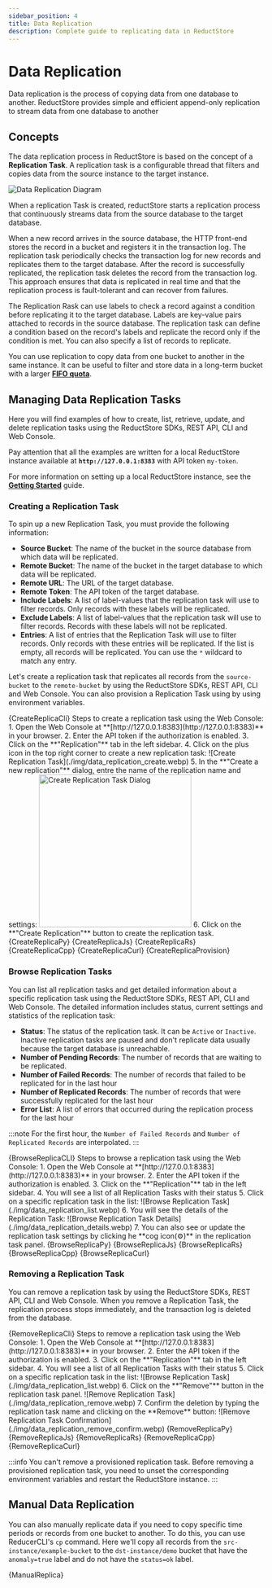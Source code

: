 ```yaml
---
sidebar_position: 4
title: Data Replication
description: Complete guide to replicating data in ReductStore
---
```



<head>
    <link rel="canonical" href="https://www.reduct.store/docs/guides/data-replication"/>
</head>

# Data Replication

Data replication is the process of copying data from one database to another. ReductStore provides simple and efficient append-only replication to stream data from one database to another

## Concepts

The data replication process in ReductStore is based on the concept of a **Replication Task**. A replication task is a configurable thread that filters and copies data from the source instance to the target instance.

![Data Replication Diagram](./img/data_replication_diagram.svg)

When a replication Task is created, reductStore starts a replication process that continuously streams data from the source database to the target database.

When a new record arrives in the source database, the HTTP front-end stores the record in a bucket and registers it in the transaction log. The replication task periodically checks the transaction log for new records and replicates them to the target database.
After the record is successfully replicated, the replication task deletes the record from the transaction log.
This approach ensures that data is replicated in real time and that the replication process is fault-tolerant and can recover from failures.

The Replication Rask can use labels to check a record against a condition before replicating it to the target database. Labels are key-value pairs attached to records in the source database. The replication task can define a condition based on the record's labels and replicate the record only if the condition is met. You can also specify a list of records to replicate.

You can use replication to copy data from one bucket to another in the same instance. It can be useful to filter and store data in a long-term bucket with a larger **[FIFO quota](/docs/guides/buckets.mdx)**.

## Managing Data Replication Tasks

Here you will find examples of how to create, list, retrieve, update, and delete replication tasks using the ReductStore SDKs, REST API, CLI and Web Console.

Pay attention that all the examples are written for a local ReductStore instance available at **`http://127.0.0.1:8383`** with API token `my-token`.

For more information on setting up a local ReductStore instance, see the **[Getting Started](/docs/getting-started.mdx)** guide.

### Creating a Replication Task

To spin up a new Replication Task, you must provide the following information:

- **Source Bucket**: The name of the bucket in the source database from which data will be replicated.
- **Remote Bucket**: The name of the bucket in the target database to which data will be replicated.
- **Remote URL**: The URL of the target database.
- **Remote Token**: The API token of the target database.
- **Include Labels**: A list of label-values that the replication task will use to filter records. Only records with these labels will be replicated.
- **Exclude Labels**: A list of label-values that the replication task will use to filter records. Records with these labels will not be replicated.
- **Entries**: A list of entries that the Replication Task will use to filter records. Only records with these entries will be replicated. If the list is empty, all records will be replicated. You can use the `*` wildcard to match any entry.

Let's create a replication task that replicates all records from the `source-bucket` to the `remote-bucket` by using
the ReductStore SDKs, REST API, CLI and Web Console. You can also provision a Replication Task using by using environment variables.



<Tabs>
    <TabItem value="CLI">
        <CodeBlock language="bash">
            {CreateReplicaCli}
        </CodeBlock>
    </TabItem>
    <TabItem value="Web Console">
        Steps to create a replication task using the Web Console:
        1. Open the Web Console at **[http://127.0.0.1:8383](http://127.0.0.1:8383)** in your browser.
        2. Enter the API token if the authorization is enabled.
        3. Click on the **"Replication"** tab in the left sidebar.
        4. Click on the plus icon in the top right corner to create a new replication task:
        ![Create Replication Task](./img/data_replication_create.webp)
        5. In the **"Create a new replication"** dialog, entre the name of the replication name and settings:
         <img src={require("@site/docs/guides/img/data_replication_settings.webp").default} alt="Create Replication Task Dialog" width="300"/>
        6. Click on the **"Create Replication"** button to create the replication task.
    </TabItem>
    <TabItem value="Python">
        <CodeBlock language="python">
            {CreateReplicaPy}
        </CodeBlock>
    </TabItem>
    <TabItem value="JavaScript">
        <CodeBlock language="javascript">
            {CreateReplicaJs}
        </CodeBlock>
    </TabItem>
    <TabItem value="Rust">
        <CodeBlock language="rust">
            {CreateReplicaRs}
        </CodeBlock>
    </TabItem>
    <TabItem value="C++">
        <CodeBlock language="cpp">
            {CreateReplicaCpp}
        </CodeBlock>
    </TabItem>
    <TabItem value="Curl">
        <CodeBlock language="bash">
            {CreateReplicaCurl}
        </CodeBlock>
    </TabItem>
    <TabItem value="Provisioning">
        <CodeBlock language="yaml">
            {CreateReplicaProvision}
        </CodeBlock>
    </TabItem>
</Tabs>

### Browse Replication Tasks

You can list all replication tasks and get detailed information about a specific replication task using the ReductStore SDKs, REST API, CLI and Web Console.
The detailed information includes status, current settings and statistics of the replication task:

* **Status**: The status of the replication task. It can be `Active` or `Inactive`. Inactive replication tasks are paused and don't replicate data usually because the target database is unreachable.
* **Number of Pending Records**: The number of records that are waiting to be replicated.
* **Number of Failed Records**: The number of records that failed to be replicated for in the last hour
* **Number of Replicated Records**: The number of records that were successfully replicated for the last hour
* **Error List**: A list of errors that occurred during the replication process for the last hour

:::note
For the first hour, the `Number of Failed Records` and `Number of Replicated Records` are interpolated.
:::



<Tabs>
    <TabItem value="CLI">
        <CodeBlock language="bash">
            {BrowseReplicaCLI}
        </CodeBlock>
    </TabItem>
    <TabItem value="Web Console">
        Steps to browse a replication task using the Web Console:
        1. Open the Web Console at **[http://127.0.0.1:8383](http://127.0.0.1:8383)** in your browser.
        2. Enter the API token if the authorization is enabled.
        3. Click on the **"Replication"** tab in the left sidebar.
        4. You will see a list of all Replication Tasks with their status
        5. Click on a specific replication task in the list:
        ![Browse Replication Task](./img/data_replication_list.webp)
        6. You will see the details of the Replication Task:
        ![Browse Replication Task Details](./img/data_replication_details.webp)
        7. You can also see or update the replication task settings by clicking he **cog icon(⚙️)** in the replication task panel.
    </TabItem>
    <TabItem value="Python">
        <CodeBlock language="python">
            {BrowseReplicaPy}
        </CodeBlock>
    </TabItem>
    <TabItem value="JavaScript">
        <CodeBlock language="javascript">
            {BrowseReplicaJs}
        </CodeBlock>
    </TabItem>
    <TabItem value="Rust">
        <CodeBlock language="rust">
            {BrowseReplicaRs}
        </CodeBlock>
    </TabItem>
    <TabItem value="C++">
        <CodeBlock language="cpp">
            {BrowseReplicaCpp}
        </CodeBlock>
    </TabItem>
    <TabItem value="Curl">
        <CodeBlock language="bash">
            {BrowseReplicaCurl}
        </CodeBlock>
    </TabItem>
</Tabs>

### Removing a Replication Task

You can remove a replication task by using the ReductStore SDKs, REST API, CLI and Web Console. When you remove a Replication Task, the replication process stops immediately, and the transaction log is deleted from the database.


<Tabs>
    <TabItem value="CLI">
        <CodeBlock language="bash">
            {RemoveReplicaCli}
        </CodeBlock>
    </TabItem>
    <TabItem value="Web Console">
        Steps to remove a replication task using the Web Console:
        1. Open the Web Console at **[http://127.0.0.1:8383](http://127.0.0.1:8383)** in your browser.
        2. Enter the API token if the authorization is enabled.
        3. Click on the **"Replication"** tab in the left sidebar.
        4. You will see a list of all Replication Tasks with their status
        5. Click on a specific replication task in the list:
        ![Browse Replication Task](./img/data_replication_list.webp)
        6. Click on the **"Remove"** button in the replication task panel.
        ![Remove Replication Task](./img/data_replication_remove.webp)
        7. Confirm the deletion by typing the replication task name and clicking on the **Remove** button:
        ![Remove Replication Task Confirmation](./img/data_replication_remove_confirm.webp)
    </TabItem>
    <TabItem value="Python">
        <CodeBlock language="python">
            {RemoveReplicaPy}
        </CodeBlock>
    </TabItem>
    <TabItem value="JavaScript">
        <CodeBlock language="javascript">
            {RemoveReplicaJs}
        </CodeBlock>
    </TabItem>
    <TabItem value="Rust">
        <CodeBlock language="rust">
            {RemoveReplicaRs}
        </CodeBlock>
    </TabItem>
    <TabItem value="C++">
        <CodeBlock language="cpp">
            {RemoveReplicaCpp}
        </CodeBlock>
    </TabItem>
    <TabItem value="Curl">
        <CodeBlock language="bash">
            {RemoveReplicaCurl}
        </CodeBlock>
    </TabItem>
</Tabs>

:::info
You can't remove a provisioned replication task. Before removing a provisioned replication task, you need to
unset the corresponding environment variables and restart the ReductStore instance.
:::


## Manual Data Replication

You can also manually replicate data if you need to copy specific time periods or records from one bucket to another.
To do this, you can use ReducerCLI's `cp` command. Here we'll copy all records from the `src-instance/example-bucket` to the `dst-instance/demo` bucket that have the `anomaly=true` label and do not have the `status=ok` label.


<Tabs>
    <TabItem value="CLI">
        <CodeBlock language="bash">
            {ManualReplica}
        </CodeBlock>
    </TabItem>
</Tabs>
